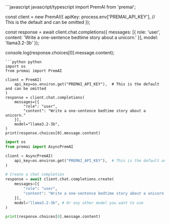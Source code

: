 <CodeGroup>
```javascript javascript/typescript
import PremAI from 'premai';

const client = new PremAI({
  apiKey: process.env['PREMAI_API_KEY'], // This is the default and can be omitted
});

const response = await client.chat.completions({
    messages: [{
        role: 'user',
        content: 'Write a one-sentence bedtime story about a unicorn.'
    }],
    model: 'llama3.2-3b'
});

console.log(response.choices[0].message.content);
```
```python python
import os
from premai import PremAI

client = PremAI(
    api_key=os.environ.get("PREMAI_API_KEY"),  # This is the default and can be omitted
)
response = client.chat.completions(
    messages=[{
        "role": "user",
        "content": "Write a one-sentence bedtime story about a unicorn."
    }],
    model="llama3.2-3b",
)
print(response.choices[0].message.content)
```
```python python (async)
import os
from premai import AsyncPremAI

client = AsyncPremAI(
    api_key=os.environ.get("PREMAI_API_KEY"),  # This is the default and can be omitted
)

# Create a chat completion
response = await client.chat.completions.create(
    messages=[{
        "role": "user",
        "content": "Write a one-sentence bedtime story about a unicorn."
    }],
    model="llama3.2-3b", # Or any other model you want to use
)

print(response.choices[0].message.content)
```
</CodeGroup>
